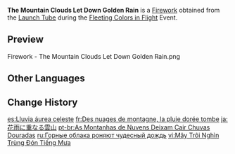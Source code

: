 {{Item Infobox
|id           = 223001
|image        = Item The Mountain Clouds Let Down Golden Rain.png
|type         = Fireworks
|quality      = 3
|effect       = Color: Standard Model<br>Size: ×1.0<br>Height: 14<br>Spread: ×1.0
|description  = A classic "cloud blue" firework that will display its inner-and-outer-segmented design after exploding in mid-air like a profusely-blooming flower.
|source1      = [[Fleeting Colors in Flight]] Event: [[Launch Tube]]
|source2      = {{Sold By|The Mountain Clouds Let Down Golden Rain}}
}}
'''The Mountain Clouds Let Down Golden Rain''' is a [[Firework]] obtained from the [[Launch Tube]] during the [[Fleeting Colors in Flight]] Event.

==Preview==
<gallery>
Firework - The Mountain Clouds Let Down Golden Rain.png
</gallery>

==Other Languages==
{{Other Languages
|en      = The Mountain Clouds Let Down Golden Rain
|zhs     = 云山复沓百雨金
|zhs_rm  = Yúnshān Fùtà Bǎi Yǔ Jīn
|zht     = 雲山復沓百雨金
|zht_rm  = Yúnshān Fùtà Bǎi Yǔ Jīn
|zh_tl   = Clouds and Mountains Repeating, Hundred Rain of Gold
|ja      = 花雨に重なる雲山
|ja_rm   = Kau ni Kasanaru Unzan
|ja_tl   = Rain of Flowers Piling on Clouded Mountains
|ko      = 꽃비에 겹치는 구름 산
|ko_tl   = Flower Rain Piling on Clouded Mountains
|es      = Lluvia áurea celeste
|es_tl   = Golden Celestial Rain
|fr      = Des nuages de montagne, la pluie dorée tombe
|fr_tl   = From Mountain Clouds, the Golden Rain Pours
|ru      = Горные облака роняют чудесный дождь
|ru_tl   = The Mountain Clouds Let Down Miraculous Rain
|th      = เมฆโปรยปรายสายฝนสีทอง
|th_rm   = 
|th_tl   = 
|vi      = Mây Trôi Nghìn Trùng Đón Tiếng Mưa
|vi_tl   = 
|de      = Von Bergwolken fällt der goldene Regen
|de_tl   = From the Mountain Clouds Falls the Golden Rain
|id      = The Mountain Clouds Let Down Golden Rain
|pt      = As Nuvens Montanhosas Jorram Chuva Dourada
|pt_tl   = 
|tr      = Dağların Altın Yağmuru
|tr_tl   = 
|it      = Dalle nuvole della montagna cade la pioggia aurea
|it_tl   = 
}}

==Change History==
{{Change History|2.4}}

[[es:Lluvia áurea celeste]]
[[fr:Des nuages de montagne, la pluie dorée tombe]]
[[ja:花雨に重なる雲山]]
[[pt-br:As Montanhas de Nuvens Deixam Cair Chuvas Douradas]]
[[ru:Горные облака роняют чудесный дождь]]
[[vi:Mây Trôi Nghìn Trùng Đón Tiếng Mưa]]